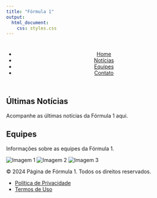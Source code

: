 ---
title: "Fórmula 1"
output: 
  html_document:
    css: styles.css
---

<!-- Cabeçalho -->
<header>
    <h1></h1>
    <nav>
        <ul>
            <li><a href="#home">Home</a></li>
            <li><a href="#news">Notícias</a></li>
            <li><a href="https://www.ferrari.com">Equipes</a></li>
            <li><a href="#contact">Contato</a></li>
        </ul>
    </nav>
</header>

<!-- Conteúdo principal -->
<main>
    <section id="news">
        <h2>Últimas Notícias</h2>
        <p>Acompanhe as últimas notícias da Fórmula 1 aqui.</p>
    </section>

  <section id="teams">
        <h2>Equipes</h2>
        <p>Informações sobre as equipes da Fórmula 1.</p>
    </section>
    
   <!-- Carrossel de Imagens -->
    <section id="carousel">
        <div class.carousel-container>
            <div class="carousel-slide">
                <img src="Aphatauri1.PNG" alt="Imagem 1">
                <img src="Aphatauri2.jpeg" alt="Imagem 2">
                <img src="Aphatauri3.jpeg" alt="Imagem 3">
            </div>
        </div>
    </section>
</main>

<!-- Rodapé -->
<footer>
    <p>&copy; 2024 Página de Fórmula 1. Todos os direitos reservados.</p>
    <nav>
        <ul>
            <li><a href="#privacy">Política de Privacidade</a></li>
            <li><a href="#terms">Termos de Uso</a></li>
        </ul>
    </nav>
</footer>

<script src="carrosel.js"></script>
